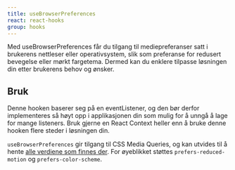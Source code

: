 ```yaml
---
title: useBrowserPreferences
react: react-hooks
group: hooks
---
```



<Ingress>
    Med useBrowserPreferences får du tilgang til mediepreferanser satt i
    brukerens nettleser eller operativsystem, slik som preferanse for redusert
    bevegelse eller mørkt fargetema. Dermed kan du enklere tilpasse løsningen
    din etter brukerens behov og ønsker.
</Ingress>

## Bruk

Denne hooken baserer seg på en eventListener, og den bør derfor implementeres så høyt opp i applikasjonen din som mulig for å unngå å lage for mange listeners. Bruk gjerne en React Context heller enn å bruke denne hooken flere steder i løsningen din.

`useBrowserPreferences` gir tilgang til CSS Media Queries, og kan utvides til å hente [alle verdiene som finnes der](https://developer.mozilla.org/en-US/docs/Web/CSS/@media#media_features). For øyeblikket støttes `prefers-reduced-motion` og `prefers-color-scheme`.

<BrowserPreferencesExample />
